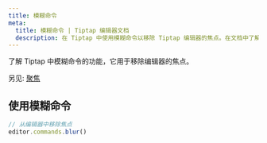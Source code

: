 ```yaml
---
title: 模糊命令
meta:
  title: 模糊命令 | Tiptap 编辑器文档
  description: 在 Tiptap 中使用模糊命令以移除 Tiptap 编辑器的焦点。在文档中了解更多信息。
---
```


了解 Tiptap 中模糊命令的功能，它用于移除编辑器的焦点。

另见: [聚焦](/editor/api/commands/selection/focus)

## 使用模糊命令

```js
// 从编辑器中移除焦点
editor.commands.blur()
```